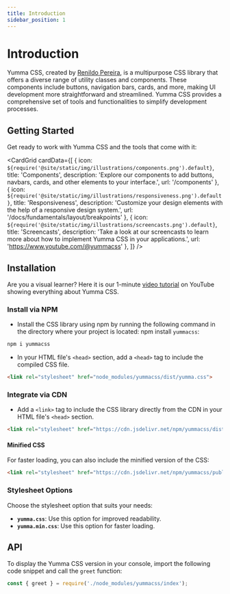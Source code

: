 ```yaml
---
title: Introduction
sidebar_position: 1
---
```



# Introduction

Yumma CSS, created by [Renildo Pereira](https://rrenildopereiraa.github.io/renildo/), is a multipurpose CSS library that offers a diverse range of utility classes and components. These components include buttons, navigation bars, cards, and more, making UI development more straightforward and streamlined. Yumma CSS provides a comprehensive set of tools and functionalities to simplify development processes.

## Getting Started

Get ready to work with Yumma CSS and the tools that come with it:

<CardGrid
 cardData={[
    {
      icon: `${require('@site/static/img/illustrations/components.png').default}`,
      title: 'Components',
      description: 'Explore our components to add buttons, navbars, cards, and other elements to your interface.',
      url: '/components'
    },
    {
      icon: `${require('@site/static/img/illustrations/responsiveness.png').default}`,
      title: 'Responsiveness',
      description: 'Customize your design elements with the help of a responsive design system.',
      url: '/docs/fundamentals/layout/breakpoints'
    },
    {
      icon: `${require('@site/static/img/illustrations/screencasts.png').default}`,
      title: 'Screencasts',
      description: 'Take a look at our screencasts to learn more about how to implement Yumma CSS in your applications.',
      url: 'https://www.youtube.com/@yummacss'
    },
 ]}
/>

## Installation

Are you a visual learner? Here it is our 1-minute [video tutorial](https://rrenildopereiraa.github.io/renildo/) on YouTube showing everything about Yumma CSS.

### Install via NPM

* Install the CSS library using npm by running the following command in the directory where your project is located:
npm install `yummacss`:

```bash
npm i yummacss
```

* In your HTML file's `<head>` section, add a `<head>` tag to include the compiled CSS file.

```html
<link rel="stylesheet" href="node_modules/yummacss/dist/yumma.css">
```

### Integrate via CDN

* Add a `<link>` tag to include the CSS library directly from the CDN in your HTML file's `<head>` section.

```html
<link rel="stylesheet" href="https://cdn.jsdelivr.net/npm/yummacss/dist/yumma.css" crossorigin="anonymous">
```

#### Minified CSS
For faster loading, you can also include the minified version of the CSS:

```html
<link rel="stylesheet" href="https://cdn.jsdelivr.net/npm/yummacss/public/css/yumma.min.css" crossorigin="anonymous">
```

### Stylesheet Options

Choose the stylesheet option that suits your needs:

- **`yumma.css`**: Use this option for improved readability.
- **`yumma.min.css`**: Use this option for faster loading.

## API

To display the Yumma CSS version in your console, import the following code snippet and call the `greet` function:

```js
const { greet } = require('./node_modules/yummacss/index');
```